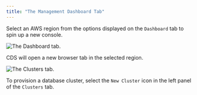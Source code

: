 ```yaml
---
title: "The Management Dashboard Tab"
---
```


Select an AWS region from the options displayed on the `Dashboard` tab to spin up a new console.

![*The Dashboard tab.*](images/cds_mgt_dashboard.png)

CDS will open a new browser tab in the selected region.

![*The Clusters tab.*](images/cds_mgmt_console_cluster_tab.png)

To provision a database cluster, select the `New Cluster` icon in the left panel of the `Clusters` tab.

